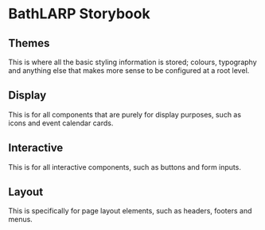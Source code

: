 
<Meta title="Introduction" />

# BathLARP Storybook

## Themes

This is where all the basic styling information is stored; colours, typography and anything else that
makes more sense to be configured at a root level.

## Display

This is for all components that are purely for display purposes, such as icons and event calendar cards.

## Interactive

This is for all interactive components, such as buttons and form inputs.

## Layout

This is specifically for page layout elements, such as headers, footers and menus.
